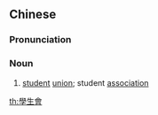 {{also|学生会}}
==Chinese==
{{zh-forms|s=学生会|type=21}}

===Pronunciation===
{{zh-pron
|m=xuéshenghuì
|c=hok6 saang1 wui6-2
|cat=n
}}

===Noun===
{{zh-noun}}

# [[student]] [[union]]; student [[association]]

[[th:學生會]]